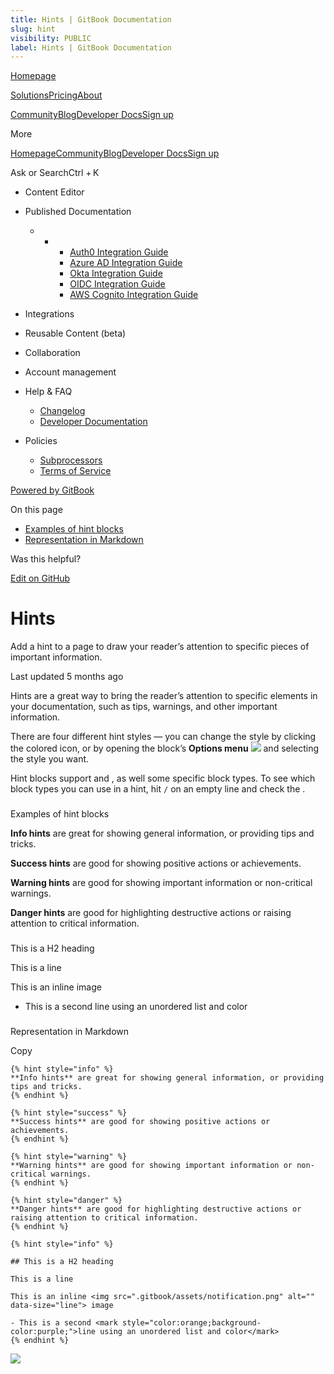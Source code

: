 ```yaml
---
title: Hints | GitBook Documentation
slug: hint
visibility: PUBLIC
label: Hints | GitBook Documentation
---
```

[Homepage](https://www.gitbook.com/)

[Solutions](https://www.gitbook.com/solutions/public-docs)[Pricing](https://www.gitbook.com/pricing)[About](https://www.gitbook.com/about)

[Community](https://github.com/GitbookIO/community)[Blog](https://www.gitbook.com/blog)[Developer Docs](https://developer.gitbook.com/)[Sign up](https://gitbook.com/join)

More

[Homepage](https://www.gitbook.com/)[Community](https://github.com/GitbookIO/community)[Blog](https://www.gitbook.com/blog)[Developer Docs](https://developer.gitbook.com/)[Sign up](https://gitbook.com/join)

Ask or SearchCtrl + K

*   Content Editor
    
*   Published Documentation
    
    *   *   *   [Auth0 Integration Guide](https://developer.gitbook.com/visitor-authentication/guides/integrations/how-to-use-auth0-integration-for-visitor-authentication)
            *   [Azure AD Integration Guide](https://developer.gitbook.com/visitor-authentication/guides/integrations/how-to-use-azure-ad-integration-for-visitor-authentication)
            *   [Okta Integration Guide](https://developer.gitbook.com/visitor-authentication/guides/integrations/how-to-use-okta-integration-for-visitor-authentication)
            *   [OIDC Integration Guide](https://developer.gitbook.com/visitor-authentication/guides/integrations/how-to-use-the-oidc-integration-for-visitor-authentication)
            *   [AWS Cognito Integration Guide](https://developer.gitbook.com/visitor-authentication/guides/integrations/how-to-use-the-aws-cognito-integration-for-visitor-authentication)
            
        
    
*   Integrations
    
*   Reusable Content (beta)
    
*   Collaboration
    
*   Account management
    
*   Help & FAQ
    
    *   [Changelog](https://changelog.gitbook.com/)
    *   [Developer Documentation](https://developer.gitbook.com/)
*   Policies
    
    *   [Subprocessors](https://policies.gitbook.com/security/subprocessors)
    *   [Terms of Service](https://policies.gitbook.com/terms)

[Powered by GitBook](https://www.gitbook.com/?utm_source=content&utm_medium=trademark&utm_campaign=NkEGS7hzeqa35sMXQZ4X)

On this page

*   [Examples of hint blocks](#example-of-a-hint)
*   [Representation in Markdown](#representation-in-markdown)

Was this helpful?

[Edit on GitHub](https://github.com/GitbookIO/public-docs/blob/main/content-editor/blocks/hint.md)

Hints
=====

Add a hint to a page to draw your reader’s attention to specific pieces of important information.

Last updated 5 months ago

Hints are a great way to bring the reader’s attention to specific elements in your documentation, such as tips, warnings, and other important information.

There are four different hint styles — you can change the style by clicking the colored icon, or by opening the block’s **Options menu** ![](https://docs.gitbook.com/~gitbook/image?url=https%3A%2F%2F1050631731-files.gitbook.io%2F%7E%2Ffiles%2Fv0%2Fb%2Fgitbook-x-prod.appspot.com%2Fo%2Fspaces%252FNkEGS7hzeqa35sMXQZ4X%252Fuploads%252Fh6PrhC4elyfq3fU1ntC2%252FFrame%25202.png%3Falt%3Dmedia%26token%3Db4e03276-98a2-46b4-8992-42946babfc45&width=26&dpr=4&quality=100&sign=70f8b6b0&sv=1) and selecting the style you want.

Hint blocks support and , as well some specific block types. To see which block types you can use in a hint, hit `/` on an empty line and check the .

### 

[](#example-of-a-hint)

Examples of hint blocks

**Info hints** are great for showing general information, or providing tips and tricks.

**Success hints** are good for showing positive actions or achievements.

**Warning hints** are good for showing important information or non-critical warnings.

**Danger hints** are good for highlighting destructive actions or raising attention to critical information.

### 

[](#this-is-a-h2-heading)

This is a H2 heading

This is a line

This is an inline image

*   This is a second line using an unordered list and color
    

### 

[](#representation-in-markdown)

Representation in Markdown

Copy

    {% hint style="info" %}
    **Info hints** are great for showing general information, or providing tips and tricks.
    {% endhint %}
    
    {% hint style="success" %}
    **Success hints** are good for showing positive actions or achievements.
    {% endhint %}
    
    {% hint style="warning" %}
    **Warning hints** are good for showing important information or non-critical warnings.
    {% endhint %}
    
    {% hint style="danger" %}
    **Danger hints** are good for highlighting destructive actions or raising attention to critical information.
    {% endhint %}
    
    {% hint style="info" %}
    
    ## This is a H2 heading
    
    This is a line
    
    This is an inline <img src=".gitbook/assets/notification.png" alt="" data-size="line"> image
    
    - This is a second <mark style="color:orange;background-color:purple;">line using an unordered list and color</mark>
    {% endhint %}

![](https://docs.gitbook.com/~gitbook/image?url=https%3A%2F%2F1050631731-files.gitbook.io%2F%7E%2Ffiles%2Fv0%2Fb%2Fgitbook-x-prod.appspot.com%2Fo%2Fspaces%252FNkEGS7hzeqa35sMXQZ4X%252Fuploads%252FRCgRJukza5gFFGbbh75d%252Fnotification.png%3Falt%3Dmedia%26token%3De167ea69-6a07-47f0-bc69-fdd72f22ac5b&width=40&dpr=4&quality=100&sign=6e1e09fd&sv=1)
